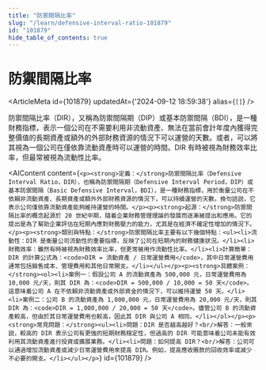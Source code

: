 ```yaml
---
title: "防禦間隔比率"
slug: "/learn/defensive-interval-ratio-101879"
id: "101879"
hide_table_of_contents: true
---
```



# 防禦間隔比率

<ArticleMeta id={101879} updatedAt={'2024-09-12 18:59:38'} alias={`[]`} />
<div className='border-solid border-b border-t-0 my-4 border-[var(--ifm-color-gray-300)]' />

防禦間隔比率（DIR），又稱為防禦間隔期（DIP）或基本防禦間隔（BDI），是一種財務指標，表示一個公司在不需要利用非流動資產、無法在當前會計年度內獲得完整價值的長期資產或額外的外部財務資源的情況下可以運營的天數。或者，可以將其視為一個公司在僅依靠流動資產時可以運營的時間。DIR 有時被視為財務效率比率，但最常被視為流動性比率。

<AIContent content={`<p><strong>定義：</strong>防禦間隔比率（Defensive Interval Ratio，DIR），也稱為防禦間隔期（Defensive Interval Period，DIP）或基本防禦間隔（Basic Defensive Interval，BDI），是一種財務指標，用於衡量公司在不依賴非流動資產、長期資產或額外外部財務資源的情況下，可以持續運營的天數。換句話説，它表示公司僅依靠流動資產能夠維持運營的時間。</p><p><strong>起源：</strong>防禦間隔比率的概念起源於 20 世紀中期，隨着企業財務管理理論的發展而逐漸被提出和應用。它的提出是為了幫助企業評估在短期內應對財務壓力的能力，尤其是在經濟不確定性增加的情況下。</p><p><strong>類別與特點：</strong>防禦間隔比率主要有以下幾個特點：<ul><li>流動性：DIR 是衡量公司流動性的重要指標，反映了公司在短期內的財務健康狀況。</li><li>財務效率：雖然有時被視為財務效率比率，但更常被用作流動性比率。</li><li>計算簡單：DIR 的計算公式為：<code>DIR = 流動資產 / 日常運營費用</code>，其中日常運營費用通常包括銷售成本、管理費用和其他日常開支。</li></ul></p><p><strong>具體案例：</strong><ol><li>案例一：假設公司 A 的流動資產為 500,000 元，日常運營費用為 10,000 元/天，則其 DIR 為：<code>DIR = 500,000 / 10,000 = 50 天</code>。這意味着公司 A 在不依賴非流動資產或外部資金的情況下，可以維持運營 50 天。</li><li>案例二：公司 B 的流動資產為 1,000,000 元，日常運營費用為 20,000 元/天，則其 DIR 為：<code>DIR = 1,000,000 / 20,000 = 50 天</code>。儘管公司 B 的流動資產較高，但由於其日常運營費用也較高，因此其 DIR 與公司 A 相同。</li></ol></p><p><strong>常見問題：</strong><ul><li>問題：DIR 是否越高越好？<br/>解答：一般來説，較高的 DIR 表示公司有更強的短期財務穩定性，但過高的 DIR 可能意味着公司未能有效利用其流動資產進行投資或擴展業務。</li><li>問題：如何提高 DIR？<br/>解答：公司可以通過增加流動資產或減少日常運營費用來提高 DIR。例如，提高應收賬款的回收效率或減少不必要的開支。</li></ul></p>`} id={101879} />
